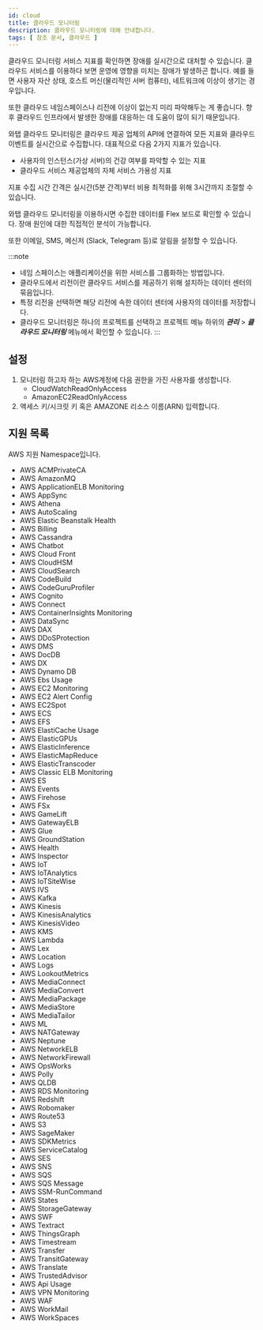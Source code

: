 ```yaml
---
id: cloud
title: 클라우드 모니터링
description: 클라우드 모니터링에 대해 안내합니다.
tags: [ 참조 문서, 클라우드 ]
---
```


클라우드 모니터링 서비스 지표를 확인하면 장애를 실시간으로 대처할 수 있습니다. 클라우드 서비스를 이용하다 보면 운영에 영향을 미치는 장애가 발생하곤 합니다. 예를 들면 사용자 자산 상태, 호스트 머신(물리적인 서버 컴퓨터), 네트워크에 이상이 생기는 경우입니다.

또한 클라우드 네임스페이스나 리전에 이상이 없는지 미리 파악해두는 게 좋습니다. 향후 클라우드 인프라에서 발생한 장애를 대응하는 데 도움이 많이 되기 때문입니다.



와탭 클라우드 모니터링은 클라우드 제공 업체의 API에 연결하여 모든 지표와 클라우드 이벤트를 실시간으로 수집합니다.
대표적으로 다음 2가지 지표가 있습니다.

* 사용자의 인스턴스(가상 서버)의 건강 여부를 파악할 수 있는 지표
* 클라우드 서비스 제공업체의 자체 서비스 가용성 지표

지표 수집 시간 간격은 실시간(5분 간격)부터 비용 최적화를 위해 3시간까지 조절할 수 있습니다.

와탭 클라우드 모니터링을 이용하시면 수집한 데이터를 Flex 보드로 확인할 수 있습니다. 장애 원인에 대한 직접적인 분석이 가능합니다.

또한 이메일, SMS, 메신저 (Slack, Telegram 등)로 알림을 설정할 수 있습니다.

:::note 
* 네임 스페이스는 애플리케이션을 위한 서비스를 그룹화하는 방법입니다.
* 클라우드에서 리전이란 클라우드 서비스를 제공하기 위해 설치하는 데이터 센터의 묶음입니다.
* 특정 리전을 선택하면 해당 리전에 속한 데이터 센터에 사용자의 데이터를 저장합니다.
* 클라우드 모니터링은 하나의 프로젝트를 선택하고 프로젝트 메뉴 하위의 ***관리*** > ***클라우드 모니터링*** 메뉴에서 확인할 수 있습니다.
:::

## 설정

1. 모니터링 하고자 하는 AWS계정에 다음 권한을 가진 사용자를 생성합니다.
    * CloudWatchReadOnlyAccess
    * AmazonEC2ReadOnlyAccess
1. 액세스 키/시크릿 키 혹은 AMAZONE 리소스 이름(ARN) 입력합니다.

## 지원 목록

AWS 지원 Namespace입니다.

* AWS ACMPrivateCA
* AWS AmazonMQ
* AWS ApplicationELB Monitoring
* AWS AppSync
* AWS Athena
* AWS AutoScaling
* AWS Elastic Beanstalk Health
* AWS Billing
* AWS Cassandra
* AWS Chatbot
* AWS Cloud Front
* AWS CloudHSM
* AWS CloudSearch
* AWS CodeBuild
* AWS CodeGuruProfiler
* AWS Cognito
* AWS Connect
* AWS ContainerInsights Monitoring
* AWS DataSync
* AWS DAX
* AWS DDoSProtection
* AWS DMS
* AWS DocDB
* AWS DX
* AWS Dynamo DB
* AWS Ebs Usage
* AWS EC2 Monitoring
* AWS EC2 Alert Config
* AWS EC2Spot
* AWS ECS
* AWS EFS
* AWS ElastiCache Usage
* AWS ElasticGPUs
* AWS ElasticInference
* AWS ElasticMapReduce
* AWS ElasticTranscoder
* AWS Classic ELB Monitoring
* AWS ES
* AWS Events
* AWS Firehose
* AWS FSx
* AWS GameLift
* AWS GatewayELB
* AWS Glue
* AWS GroundStation
* AWS Health
* AWS Inspector
* AWS IoT
* AWS IoTAnalytics
* AWS IoTSiteWise
* AWS IVS
* AWS Kafka
* AWS Kinesis
* AWS KinesisAnalytics
* AWS KinesisVideo
* AWS KMS
* AWS Lambda
* AWS Lex
* AWS Location
* AWS Logs
* AWS LookoutMetrics
* AWS MediaConnect
* AWS MediaConvert
* AWS MediaPackage
* AWS MediaStore
* AWS MediaTailor
* AWS ML
* AWS NATGateway
* AWS Neptune
* AWS NetworkELB
* AWS NetworkFirewall
* AWS OpsWorks
* AWS Polly
* AWS QLDB
* AWS RDS Monitoring
* AWS Redshift
* AWS Robomaker
* AWS Route53
* AWS S3
* AWS SageMaker
* AWS SDKMetrics
* AWS ServiceCatalog
* AWS SES
* AWS SNS
* AWS SQS
* AWS SQS Message
* AWS SSM-RunCommand
* AWS States
* AWS StorageGateway
* AWS SWF
* AWS Textract
* AWS ThingsGraph
* AWS Timestream
* AWS Transfer
* AWS TransitGateway
* AWS Translate
* AWS TrustedAdvisor
* AWS Api Usage
* AWS VPN Monitoring
* AWS WAF
* AWS WorkMail
* AWS WorkSpaces